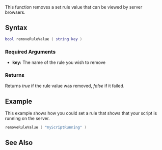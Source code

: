  
{{Server function}}
This function removes a set rule value that can be viewed by server browsers.

==Syntax== 
<syntaxhighlight lang="lua">
bool removeRuleValue ( string key )              
</syntaxhighlight> 

===Required Arguments=== 
*'''key:''' The name of the rule you wish to remove

===Returns===
Returns ''true'' if the rule value was removed, ''false'' if it failed.

==Example== 
This example shows how you could set a rule that shows that your script is running on the server.
<syntaxhighlight lang="lua">
removeRuleValue ( "myScriptRunning" )
</syntaxhighlight>

==See Also==
{{Announce functions}}